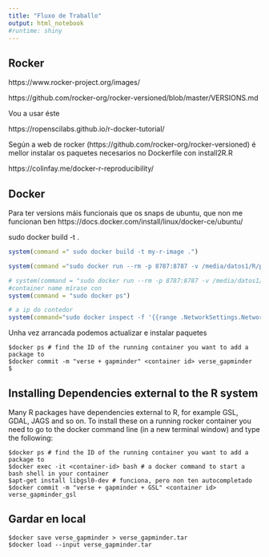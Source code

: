 ```yaml
---
title: "Fluxo de Traballo"
output: html_notebook
#runtime: shiny  
---
```

## Rocker
https://www.rocker-project.org/images/

https://github.com/rocker-org/rocker-versioned/blob/master/VERSIONS.md

Vou a usar éste


https://ropenscilabs.github.io/r-docker-tutorial/ 

Según a web de rocker (https://github.com/rocker-org/rocker-versioned) é 
mellor instalar os paquetes necesarios no Dockerfile con install2R.R


https://colinfay.me/docker-r-reproducibility/

## Docker
Para ter versions máis funcionais que os snaps de ubuntu,
que non me funcionan ben
https://docs.docker.com/install/linux/docker-ce/ubuntu/

sudo docker build -t <nome_da_miña_imaxe> .


```r
system(command =" sudo docker build -t my-r-image .")

system(command ="sudo docker run --rm -p 8787:8787 -v /media/datos1/R/projects:/home/rstudio -e PASSWORD=pataca rocker/rstudio:3.5.3")

# system(command = "sudo docker run --rm -p 8787:8787 -v /media/datos1/R/projects:/home/rstudio/r-docker-tutorial rocker/verse")
#container name mírase con
system(command = "sudo docker ps")

# a ip do contedor
system(command="sudo docker inspect -f '{{range .NetworkSettings.Networks}}{{.IPAddress}}{{end}}' container_name_or_id")
```

Unha vez arrancada podemos actualizar e instalar paquetes 
```
$docker ps # find the ID of the running container you want to add a package to
$docker commit -m "verse + gapminder" <container id> verse_gapminder
$
```

## Installing Dependencies external to the R system
Many R packages have dependencies external to R, for example GSL, GDAL, JAGS and so on. To install these on a running rocker container you need to go to the docker command line (in a new terminal window) and type the following:

```
$docker ps # find the ID of the running container you want to add a package to
$docker exec -it <container-id> bash # a docker command to start a bash shell in your container
$apt-get install libgsl0-dev # funciona, pero non ten autocompletado
$docker commit -m "verse + gapminder + GSL" <container id>  verse_gapminder_gsl
```

## Gardar en local

```
$docker save verse_gapminder > verse_gapminder.tar
$docker load --input verse_gapminder.tar
```
